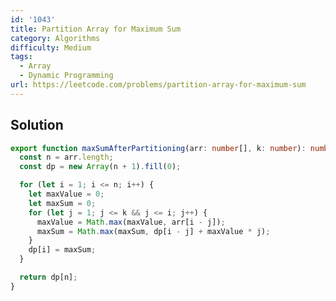 ```yaml
---
id: '1043'
title: Partition Array for Maximum Sum
category: Algorithms
difficulty: Medium
tags:
  - Array
  - Dynamic Programming
url: https://leetcode.com/problems/partition-array-for-maximum-sum
---
```


## Solution

```typescript showLineNumbers
export function maxSumAfterPartitioning(arr: number[], k: number): number {
  const n = arr.length;
  const dp = new Array(n + 1).fill(0);

  for (let i = 1; i <= n; i++) {
    let maxValue = 0;
    let maxSum = 0;
    for (let j = 1; j <= k && j <= i; j++) {
      maxValue = Math.max(maxValue, arr[i - j]);
      maxSum = Math.max(maxSum, dp[i - j] + maxValue * j);
    }
    dp[i] = maxSum;
  }

  return dp[n];
}
```
